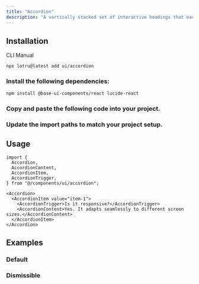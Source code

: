 ```yaml
---
title: "Accordion"
description: "A vertically stacked set of interactive headings that each reveal a section of content."
---
```


<ComponentPreview id="examples/accordion-01" />

## Installation

<Tabs defaultValue="cli">

<TabsList>
  <TabsTrigger value="cli">CLI</TabsTrigger>
  <TabsTrigger value="manual">Manual</TabsTrigger>
  <TabsIndicator />
</TabsList>

<TabsContent value="cli">

```bash
npx lotru@latest add ui/accordion
```

</TabsContent>

<TabsContent value="manual">

<Steps>

### Install the following dependencies:

```bash
npm install @base-ui-components/react lucide-react
```

### Copy and paste the following code into your project.

<ComponentSource id="ui/accordion" />

### Update the import paths to match your project setup.

</Steps>

</TabsContent>

</Tabs>

## Usage

```tsx
import {
  Accordion,
  AccordionContent,
  AccordionItem,
  AccordionTrigger,
} from "@/components/ui/accordion";
```

```tsx
<Accordion>
  <AccordionItem value="item-1">
    <AccordionTrigger>Is it responsive?</AccordionTrigger>
    <AccordionContent>Yes. It adapts seamlessly to different screen sizes.</AccordionContent>
  </AccordionItem>
</Accordion>
```

## Examples

### Default

<ComponentPreview id="examples/accordion-01" />

### Dismissible

<ComponentPreview id="examples/accordion-02" />
